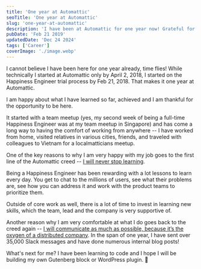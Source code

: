 ```yaml
---
title: 'One year at Automattic'
seoTitle: 'One year at Automattic'
slug: 'one-year-at-automattic'
description: 'I have been at Automattic for one year now! Grateful for this opportunity.'
pubDate: 'Feb 21 2019'
updatedDate: 'Dec 24 2024'
tags: ['Career']
coverImage: './image.webp'
---
```



I cannot believe I have been here for one year already, time flies! While technically I started at Automattic only by April 2, 2018, I started on the Happiness Engineer trial process by Feb 21, 2018. That makes it one year at Automattic.

I am happy about what I have learned so far, achieved and I am thankful for the opportunity to be here.

<R2Image imageKey='assets/one-year-at-automattic-905b16fc-fc5f-43bf-b217-92e68c3184a3' alt='Photo by ' />

It started with a team meetup (yes, my second week of being a full-time Happiness Engineer was at my team meetup in Singapore) and has come a long way to having the comfort of working from anywhere -- I have worked from home, visited relatives in various cities, friends, and traveled with colleagues to Vietnam for a localmatticians meetup.

One of the key reasons to why I am very happy with my job goes to the first line of the Automattic creed -- [I will never stop learning](https://automattic.com/creed/never-stop-learning/).

Being a Happiness Engineer has been rewarding with a lot lessons to learn every day. You get to chat to the millions of users, see what their problems are, see how you can address it and work with the product teams to prioritize them.

Outside of core work as well, there is a lot of time to invest in learning new skills, which the team, lead and the company is very supportive of.

Another reason why I am very comfortable at what I do goes back to the creed again -- [I will communicate as much as possible, because it’s the oxygen of a distributed company](https://automattic.com/creed/communication-is-oxygen/). In the span of one year, I have sent over 35,000 Slack messages and have done numerous internal blog posts!

What's next for me? I have been learning to code and I hope I will be building my own Gutenberg block or WordPress plugin. 🙂
